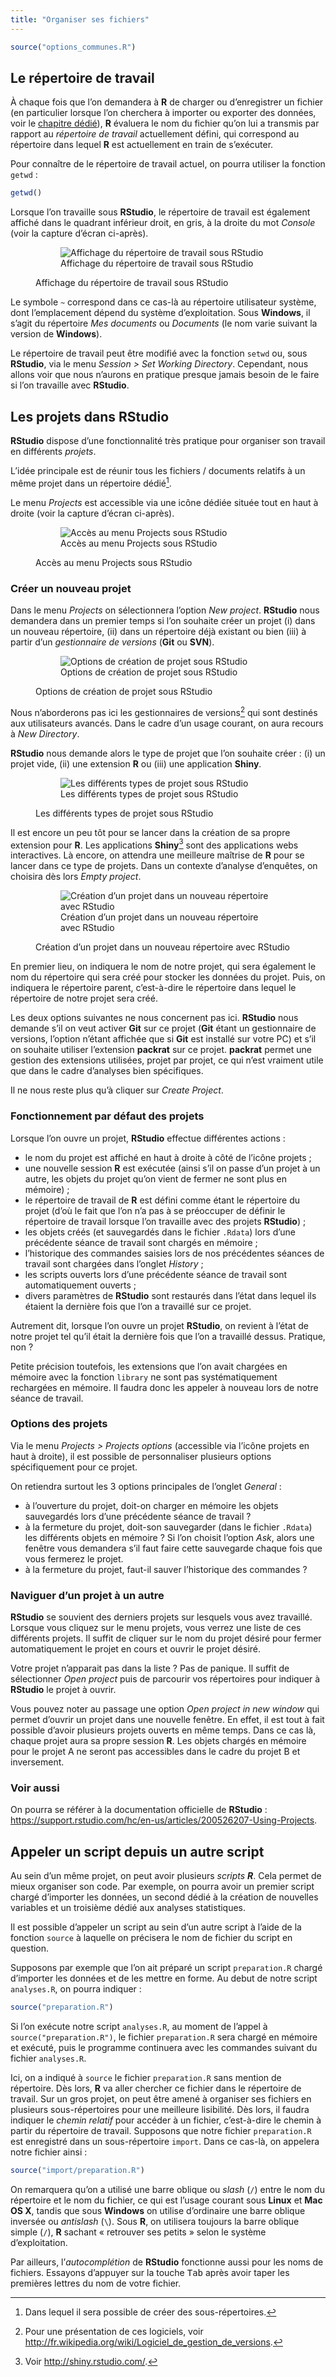 ```yaml
---
title: "Organiser ses fichiers"
---
```


```r
source("options_communes.R")
```

## Le répertoire de travail

À chaque fois que l'on demandera à **R** de charger ou d'enregistrer un fichier
(en particulier lorsque l'on cherchera à importer ou exporter des données,
voir le [chapitre dédié](pem_import_export.html)),
**R** évaluera le nom du fichier qu'on lui a transmis par rapport au 
<dfn>répertoire de travail</dfn> actuellement défini, 
qui correspond au répertoire dans
lequel **R** est actuellement en train de s'exécuter.

Pour connaître de le répertoire de travail actuel, on pourra utiliser la fonction
`getwd`{data-package="base"} :

```r
getwd()
```

Lorsque l'on travaille sous **RStudio**, le répertoire de travail est également affiché
dans le quadrant inférieur droit, en gris, à la droite du mot *Console* (voir la 
capture d'écran ci-après).

<figure>
![Affichage du répertoire de travail sous RStudio](images/capture_RStudio_workingdir.png)
<figcaption>Affichage du répertoire de travail sous RStudio</figcaption>
</figure>

Le symbole `~` correspond dans ce cas-là au répertoire utilisateur système, 
dont l'emplacement dépend du système d'exploitation. Sous **Windows**,
il s'agit du répertoire *Mes documents* ou *Documents* (le nom varie suivant
la version de **Windows**).

Le répertoire de travail peut être modifié avec la fonction 
`setwd`{data-package="base" data-rdocumentation="getwd"} ou, sous **RStudio**,
via le menu *Session > Set Working Directory*. Cependant, nous allons voir que
nous n'aurons en pratique presque jamais besoin de le faire si l'on travaille avec
**RStudio**.

## Les projets dans RStudio

**RStudio** dispose d'une fonctionnalité très pratique pour organiser son travail en
différents <dfn date-inedx="projet, RStudio">projets</dfn>.

L'idée principale est de réunir tous les fichiers / documents relatifs à un même projet
dans un répertoire dédié^[Dans lequel il sera possible de créer des sous-répertoires.].

Le menu *Projects* est accessible via une icône dédiée située tout en haut à droite
(voir la capture d'écran ci-après).

<figure>
![Accès au menu Projects sous RStudio](images/capture_RStudio_icone_projet.png)
<figcaption>Accès au menu Projects sous RStudio</figcaption>
</figure>

### Créer un nouveau projet

Dans le menu *Projects* on sélectionnera l'option *New project*.
**RStudio** nous demandera dans un premier temps si l'on souhaite
créer un projet (i) dans un nouveau répertoire, (ii) dans un répertoire
déjà existant ou bien (iii) à partir d'un <dfn>gestionnaire de versions</dfn> (**Git** ou **SVN**).

<figure>
![Options de création de projet sous RStudio](images/capture_RStudio_nouveau_projet.png)
<figcaption>Options de création de projet sous RStudio</figcaption>
</figure>

Nous n'aborderons pas ici les gestionnaires de versions^[Pour une présentation de ces logiciels,
voir <http://fr.wikipedia.org/wiki/Logiciel_de_gestion_de_versions>.] qui sont destinés aux
utilisateurs avancés. Dans le cadre d'un usage courant, on aura recours à *New Directory*.

**RStudio** nous demande alors le type de projet que l'on souhaite créer : (i) un projet 
vide, (ii) une extension **R** ou (iii) une application **Shiny**.

<figure>
![Les différents types de projet sous RStudio](images/capture_RStudio_types_projet.png)
<figcaption>Les différents types de projet sous RStudio</figcaption>
</figure>

Il est encore un peu tôt pour se lancer dans la création de sa propre extension pour **R**.
Les applications **Shiny**^[Voir <http://shiny.rstudio.com/>.] sont des applications webs
interactives. Là encore, on attendra une meilleure maîtrise de **R** pour se lancer dans
ce type de projets. Dans un contexte d'analyse d'enquêtes, on choisira dès lors 
*Empty project*.

<figure>
![Création d'un projet dans un nouveau répertoire avec RStudio](images/capture_RStudio_create_new_project.png)
<figcaption>Création d'un projet dans un nouveau répertoire avec RStudio</figcaption>
</figure>

En premier lieu, on indiquera le nom de notre projet, qui sera également le nom du répertoire
qui sera créé pour stocker les données du projet. Puis, on indiquera le répertoire parent,
c'est-à-dire le répertoire dans lequel le répertoire de notre projet sera créé.

Les deux options suivantes ne nous concernent pas ici. **RStudio** nous demande s'il on
veut activer **Git** sur ce projet (**Git** étant un gestionnaire de versions, l'option n'étant
affichée que si **Git** est installé sur votre PC) et s'il on
souhaite utiliser l'extension <strong class="package">packrat</strong> sur ce projet.
<strong class="package">packrat</strong> permet une gestion des extensions utilisées,
projet par projet, ce qui n'est vraiment utile que dans le cadre d'analyses bien
spécifiques.

Il ne nous reste plus qu'à cliquer sur *Create Project*.

### Fonctionnement par défaut des projets

Lorsque l'on ouvre un projet, **RStudio** effectue différentes actions :

* le nom du projet est affiché en haut à droite à côté de l'icône projets ;
* une nouvelle session **R** est exécutée (ainsi s'il on passe d'un projet à
  un autre, les objets du projet qu'on vient de fermer ne sont plus en mémoire) ;
* le répertoire de travail de **R** est défini comme étant le répertoire du projet 
  (d'où le fait que l'on n'a pas à se préoccuper de définir le répertoire de travail
  lorsque l'on travaille avec des projets **RStudio**) ;
* les objets créés (et sauvegardés dans le fichier `.Rdata`) lors d'une précédente 
  séance de travail sont chargés en mémoire ;
* l'historique des commandes saisies lors de nos précédentes séances de travail sont 
  chargées dans l'onglet *History* ;
* les scripts ouverts lors d'une précédente séance de travail sont automatiquement ouverts ;
* divers paramètres de **RStudio** sont restaurés dans l'état dans lequel ils étaient la
  dernière fois que l'on a travaillé sur ce projet.
  
Autrement dit, lorsque l'on ouvre un projet **RStudio**, on revient à l'état de notre 
projet tel qu'il était la dernière fois que l'on a travaillé dessus. Pratique, non ?

Petite précision toutefois, les extensions que l'on avait chargées en mémoire avec
la fonction `library`{data-package="base"} ne sont pas systématiquement rechargées
en mémoire. Il faudra donc les appeler à nouveau lors de notre séance de travail.

### Options des projets

Via le menu *Projects > Projects options* (accessible via l'icône projets en haut
à droite), il est possible de personnaliser plusieurs options spécifiquement pour
ce projet.

On retiendra surtout les 3 options principales de l'onglet *General* :

* à l'ouverture du projet, doit-on charger en mémoire les objets sauvegardés 
  lors d'une précédente séance de travail ?
* à la fermeture du projet, doit-son sauvegarder (dans le fichier `.Rdata`)
  les différents objets en mémoire ? Si l'on choisit l'option *Ask*, alors
  une fenêtre vous demandera s'il faut faire cette sauvegarde chaque fois que
  vous fermerez le projet.
* à la fermeture du projet, faut-il sauver l'historique des commandes ?

### Naviguer d'un projet à un autre

**RStudio** se souvient des derniers projets sur lesquels vous avez travaillé.
Lorsque vous cliquez sur le menu projets, vous verrez une liste de ces différents
projets. Il suffit de cliquer sur le nom du projet désiré pour fermer automatiquement
le projet en cours et ouvrir le projet désiré.

Votre projet n'apparait pas dans la liste ? Pas de panique. Il suffit de sélectionner
*Open project* puis de parcourir vos répertoires pour indiquer à **RStudio** le projet
à ouvrir.

Vous pouvez noter au passage une option *Open project in new window* qui permet
d'ouvrir un projet dans une nouvelle fenêtre. En effet, il est tout à fait 
possible d'avoir plusieurs projets ouverts en même temps. Dans ce cas là,
chaque projet aura sa propre session **R**. Les objets chargés en mémoire
pour le projet A ne seront pas accessibles dans le cadre du projet B et
inversement.

### Voir aussi

On pourra se référer à la documentation officielle de **RStudio** :
<https://support.rstudio.com/hc/en-us/articles/200526207-Using-Projects>.

## Appeler un script depuis un autre script

Au sein d'un même projet, on peut avoir plusieurs <dfn data-index="script">scripts **R**</dfn>. 
Cela permet de mieux organiser son code. Par exemple, on pourra avoir un premier script
chargé d'importer les données, un second dédié à la création de nouvelles
variables et un troisième dédié aux analyses statistiques.

Il est possible d'appeler un script au sein d'un autre script à l'aide de la
fonction `source`{data-package="base"} à laquelle on précisera le nom de fichier
du script en question.

Supposons par exemple que l'on ait préparé un script `preparation.R` chargé d'importer
les données et de les mettre en forme. Au debut de notre script `analyses.R`, on
pourra indiquer :

```r
source("preparation.R")
```

Si l'on exécute notre script `analyses.R`, au moment de l'appel à `source("preparation.R")`,
le fichier `preparation.R` sera chargé en mémoire et exécuté, puis le programme continuera
avec les commandes suivant du fichier `analyses.R`.

Ici, on a indiqué à `source`{data-package="base"} le fichier `preparation.R` sans mention
de répertoire. Dès lors, **R** va aller chercher ce fichier dans le répertoire de travail.
Sur un gros projet, on peut être amené à organiser ses fichiers en plusieurs sous-répertoires
pour une meilleure lisibilité. Dès lors, il faudra indiquer le <dfn>chemin relatif</dfn> pour accéder
à un fichier, c'est-à-dire le chemin à partir du répertoire de travail. Supposons que notre
fichier `preparation.R` est enregistré dans un sous-répertoire `import`. Dans ce cas-là,
on appelera notre fichier ainsi :

```r
source("import/preparation.R")
```

<div class="note">
On remarquera qu'on a utilisé une barre oblique ou *slash* (`/`) entre le nom du répertoire et 
le nom du fichier, ce qui est l'usage courant sous **Linux** et **Mac OS X**, tandis que sous
**Windows** on utilise d'ordinaire une barre oblique inversée ou *antislash* (`\`). Sous **R**,
on utilisera toujours la barre oblique simple (`/`), **R** sachant « retrouver ses
petits » selon le système d'exploitation.

Par ailleurs, l'<dfn>autocomplétion</dfn> de **RStudio** fonctionne aussi pour les noms
de fichiers. Essayons d'appuyer sur la touche <kbd>Tab</kbd> après avoir taper les premières lettres 
du nom de votre fichier.
</div>


